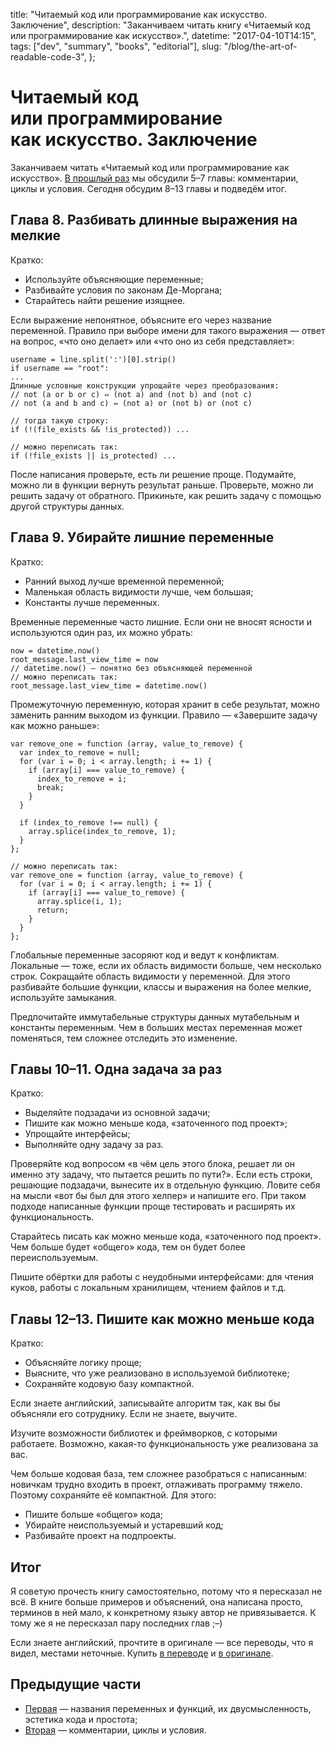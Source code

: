  title: "Читаемый код или программирование как искусство. Заключение",
  description: "Заканчиваем читать книгу «Читаемый код или программирование как искусство».",
  datetime: "2017-04-10T14:15",
  tags: ["dev", "summary", "books", "editorial"],
  slug: "/blog/the-art-of-readable-code-3",
};

# Читаемый код или программирование как искусство. Заключение

Заканчиваем читать «Читаемый код или программирование как искусство». [В прошлый раз](/blog/the-art-of-readable-code-2) мы обсудили 5–7 главы: комментарии, циклы и условия. Сегодня обсудим 8–13 главы и подведём итог.

## Глава 8. Разбивать длинные выражения на мелкие

Кратко:

- Используйте объясняющие переменные;
- Разбивайте условия по законам Де-Моргана;
- Старайтесь найти решение изящнее.

Если выражение непонятное, объясните его через название переменной. Правило при выборе имени для такого выражения — ответ на вопрос, «что оно делает» или «что оно из себя представляет»:

```
username = line.split(':')[0].strip()
if username == "root":
...
Длинные условные конструкции упрощайте через преобразования:
// not (a or b or c) ⇔ (not a) and (not b) and (not c)
// not (a and b and c) ⇔ (not a) or (not b) or (not c)

// тогда такую строку:
if (!(file_exists && !is_protected)) ...

// можно переписать так:
if (!file_exists || is_protected) ...
```

После написания проверьте, есть ли решение проще. Подумайте, можно ли в функции вернуть результат раньше. Проверьте, можно ли решить задачу от обратного. Прикиньте, как решить задачу с помощью другой структуры данных.

## Глава 9. Убирайте лишние переменные

Кратко:

- Ранний выход лучше временной переменной;
- Маленькая область видимости лучше, чем большая;
- Константы лучше переменных.

Временные переменные часто лишние. Если они не вносят ясности и используются один раз, их можно убрать:

```
now = datetime.now()
root_message.last_view_time = now
// datetime.now() — понятно без объясняющей переменной
// можно переписать так:
root_message.last_view_time = datetime.now()
```

Промежуточную переменную, которая хранит в себе результат, можно заменить ранним выходом из функции. Правило — «Завершите задачу как можно раньше»:

```
var remove_one = function (array, value_to_remove) {
  var index_to_remove = null;
  for (var i = 0; i < array.length; i += 1) {
    if (array[i] === value_to_remove) {
      index_to_remove = i;
      break;
    }
  }

  if (index_to_remove !== null) {
    array.splice(index_to_remove, 1);
  }
};

// можно переписать так:
var remove_one = function (array, value_to_remove) {
  for (var i = 0; i < array.length; i += 1) {
    if (array[i] === value_to_remove) {
      array.splice(i, 1);
      return;
    }
  }
};
```

Глобальные переменные засоряют код и ведут к конфликтам. Локальные — тоже, если их область видимости больше, чем несколько строк. Сокращайте область видимости у переменной. Для этого разбивайте большие функции, классы и выражения на более мелкие, используйте замыкания.

Предпочитайте иммутабельные структуры данных мутабельным и константы переменным. Чем в больших местах переменная может поменяться, тем сложнее отследить это изменение.

## Главы 10–11. Одна задача за раз

Кратко:

- Выделяйте подзадачи из основной задачи;
- Пишите как можно меньше кода, «заточенного под проект»;
- Упрощайте интерфейсы;
- Выполняйте одну задачу за раз.

Проверяйте код вопросом «в чём цель этого блока, решает ли он именно эту задачу, что пытается решить по пути?». Если есть строки, решающие подзадачи, вынесите их в отдельную функцию. Ловите себя на мысли «вот бы был для этого хелпер» и напишите его. При таком подходе написанные функции проще тестировать и расширять их функциональность.

Старайтесь писать как можно меньше кода, «заточенного под проект». Чем больше будет «общего» кода, тем он будет более переиспользуемым.

Пишите обёртки для работы с неудобными интерфейсами: для чтения куков, работы с локальным хранилищем, чтением файлов <nobr>и т.д.</nobr>

## Главы 12–13. Пишите как можно меньше кода

Кратко:

- Объясняйте логику проще;
- Выясните, что уже реализовано в используемой библиотеке;
- Сохраняйте кодовую базу компактной.

Если знаете английский, записывайте алгоритм так, как вы бы объясняли его сотруднику. Если не знаете, выучите.

Изучите возможности библиотек и фреймворков, с которыми работаете. Возможно, какая-то функциональность уже реализована за вас.

Чем больше кодовая база, тем сложнее разобраться с написанным: новичкам трудно входить в проект, отлаживать программу тяжело. Поэтому сохраняйте её компактной. Для этого:

- Пишите больше «общего» кода;
- Убирайте неиспользуемый и устаревший код;
- Разбивайте проект на подпроекты.

## Итог

Я советую прочесть книгу самостоятельно, потому что я пересказал не всё. В книге больше примеров и объяснений, она написана просто, терминов в ней мало, к конкретному языку автор не привязывается. К тому же я не пересказал пару последних глав <nobr>;–)</nobr>

Если знаете английский, прочтите в оригинале — все переводы, что я видел, местами неточные.
Купить [в переводе](https://www.ozon.ru/context/detail/id/8466390/) и [в оригинале](https://shop.oreilly.com/product/9780596802301.do).

## Предыдущие части

- [Первая](/blog/the-art-of-readable-code) — названия переменных и функций, их двусмысленность,
  эстетика кода и простота;
- [Вторая](/blog/the-art-of-readable-code-2) — комментарии, циклы и условия.
